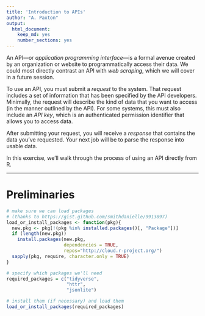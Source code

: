```yaml
---
title: 'Introduction to APIs'
author: "A. Paxton"
output:
  html_document:
    keep_md: yes
    number_sections: yes
---
```


An API---or *application programming interface*---is a formal avenue created 
by an organization or website to programmatically access their data. We could
most directly contrast an API with *web scraping*, which we will cover in a 
future session.

To use an API, you must submit a *request* to the system. That request
includes a set of information that has been specified by the API developers.
Minimally, the request will describe the kind of data that you want to access
(in the manner outlined by the API). For some systems, this must also include an
*API key*, which is an authenticated permission identifier that allows you to
access data. 

After submitting your request, you will receive a *response* that contains the
data you've requested. Your next job will be to parse the response into usable
data.

In this exercise, we'll walk through the process of using an API directly from R.

***

# Preliminaries

```r

# make sure we can load packages 
# (thanks to https://gist.github.com/smithdanielle/9913897)
load_or_install_packages <- function(pkg){
  new.pkg <- pkg[!(pkg %in% installed.packages()[, "Package"])]
  if (length(new.pkg)) 
    install.packages(new.pkg, 
                     dependencies = TRUE,
                     repos="http://cloud.r-project.org/")
  sapply(pkg, require, character.only = TRUE)
}

```

```r

# specify which packages we'll need
required_packages = c("tidyverse",
                      "httr",
                      "jsonlite")

# install them (if necessary) and load them
load_or_install_packages(required_packages)

```

